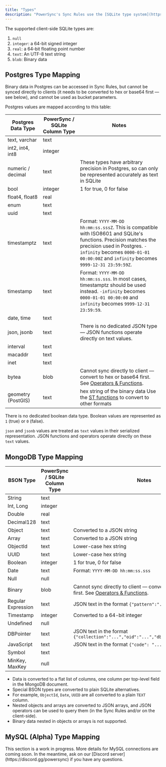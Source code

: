 ```yaml
---
title: "Types"
description: "PowerSync's Sync Rules use the [SQLite type system](https://www.sqlite.org/datatype3.html)."
---
```


The supported client-side SQLite types are:

1. `null`
2. `integer`: a 64-bit signed integer
3. `real`: a 64-bit floating point number
4. `text`: An UTF-8 text string
5. `blob`: Binary data

## <Icon icon="elephant" iconType="solid" size="24"/> Postgres Type Mapping

Binary data in Postgres can be accessed in Sync Rules, but cannot be synced directly to clients (it needs to be converted to hex or base64 first — see below), and cannot be used as bucket parameters.

Postgres values are mapped according to this table:

| Postgres Data Type | PowerSync / SQLite Column Type | Notes                                                                                                                                                                                                                       |
| ------------------ | ------------------------------ | --------------------------------------------------------------------------------------------------------------------------------------------------------------------------------------------------------------------------- |
| text, varchar      | text                           |                                                                                                                                                                                                                             |
| int2, int4, int8   | integer                        |                                                                                                                                                                                                                             |
| numeric / decimal  | text                           | These types have arbitrary precision in Postgres, so can only be represented accurately as text in SQLite                                                                                                                   |
| bool               | integer                        | 1 for true, 0 for false                                                                                                                                                                                                     |
| float4, float8     | real                           |                                                                                                                                                                                                                             |
| enum               | text                           |                                                                                                                                                                                                                             |
| uuid               | text                           |                                                                                                                                                                                                                             |
| timestamptz        | text                           | Format: `YYYY-MM-DD hh:mm:ss.sssZ`. This is compatible with ISO8601 and SQLite's functions. Precision matches the precision used in Postgres. `-infinity` becomes `0000-01-01 00:00:00Z` and `infinity` becomes `9999-12-31 23:59:59Z`. |
| timestamp          | text                           | Format: `YYYY-MM-DD hh:mm:ss.sss`. In most cases, timestamptz should be used instead. `-infinity` becomes `0000-01-01 00:00:00` and `infinity` becomes `9999-12-31 23:59:59`.                                                           |
| date, time         | text                           |                                                                                                                                                                                                                             |
| json, jsonb        | text                           | There is no dedicated JSON type — JSON functions operate directly on text values.                                                                                                                                           |
| interval           | text                           |                                                                                                                                                                                                                             |
| macaddr            | text                           |                                                                                                                                                                                                                             |
| inet               | text                           |                                                                                                                                                                                                                             |
| bytea              | blob                           | Cannot sync directly to client — convert to hex or base64 first. See [Operators & Functions](/usage/sync-rules/operators-and-functions).                                                                                    |
| geometry (PostGIS) | text                           | hex string of the binary data Use the [ST functions](/usage/sync-rules/operators-and-functions#functions) to convert to other formats                                                                                       |

There is no dedicated boolean data type. Boolean values are represented as `1` (true) or `0` (false).

`json` and `jsonb` values are treated as `text` values in their serialized representation. JSON functions and operators operate directly on these `text` values.

## <Icon icon="leaf" iconType="solid" size="24"/> MongoDB Type Mapping


| BSON Type          | PowerSync / SQLite Column Type | Notes |
| ------------------ | ------------------------------ | ----- |
| String             | text                           |  |
| Int, Long          | integer                        |  |
| Double             | real                           |  |
| Decimal128         | text                           |  |
| Object             | text                           | Converted to a JSON string |
| Array              | text                           | Converted to a JSON string |
| ObjectId           | text                           | Lower-case hex string |
| UUID               | text                           | Lower-case hex string |
| Boolean            | integer                        | 1 for true, 0 for false |
| Date               | text                           | Format: `YYYY-MM-DD hh:mm:ss.sss` |
| Null               | null                           |  |
| Binary             | blob                           | Cannot sync directly to client — convert to hex or base64 first. See [Operators & Functions](/usage/sync-rules/operators-and-functions). |
| Regular Expression | text                           | JSON text in the format `{"pattern":"...","options":"..."}` |
| Timestamp          | integer                        | Converted to a 64-bit integer |
| Undefined          | null                           |  |
| DBPointer          | text                           | JSON text in the format `{"collection":"...","oid":"...","db":"...","fields":...}` | 
| JavaScript         | text                           | JSON text in the format `{"code": "...", "scope": ...}` |
| Symbol             | text                           |  |
| MinKey, MaxKey     | null                           |  |

* Data is converted to a flat list of columns, one column per top-level field in the MongoDB document.
* Special BSON types are converted to plain SQLite alternatives.
* For example, `ObjectId`, `Date`, `UUID` are all converted to a plain `TEXT` column.
* Nested objects and arrays are converted to JSON arrays, and JSON operators can be used to query them (in the Sync Rules and/or on the client-side).
* Binary data nested in objects or arrays is not supported.

## <Icon icon="dolphin" iconType="solid" size="24"/> MySQL (Alpha) Type Mapping

<Info>
  This section is a work in progress. More details for MySQL connections are coming soon. In the meantime, ask on our [Discord server](https://discord.gg/powersync) if you have any questions.
</Info>